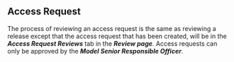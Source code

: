 
## **Access Request**

The process of reviewing an access request is the same as reviewing a release except that the access request that has
been created, will be in the **_Access Request Reviews_** tab in the **_Review page_**. Access requests can only be
approved by the **_Model Senior Responsible Officer_**.

<MigrationImageBehaviour src={bailoAccessRequest} />


